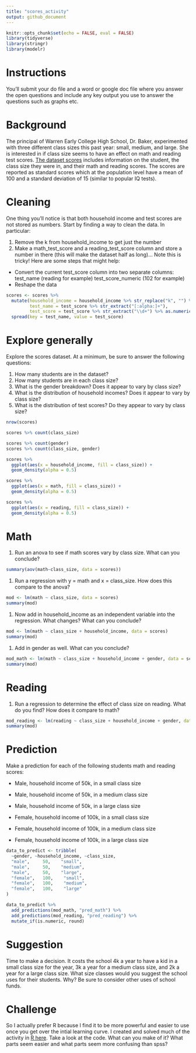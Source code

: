 ```yaml
---
title: "scores_activity"
output: github_document
---
```


```r
knitr::opts_chunk$set(echo = FALSE, eval = FALSE)
library(tidyverse)
library(stringr)
library(modelr)
```

# Instructions

You'll submit your do file and a word or google doc file where you answer the open questions and include any key output you use to answer the questions such as graphs etc.

# Background

The principal of Warren Early College High School, Dr. Baker, experimented with three different class sizes this past year: small, medium, and large. She is interested in if class size seems to have an effect on math and reading test scores. [The dataset scores](https://drive.google.com/open?id=0BxNjWD0-A_iaNHNPeDdnaHgwcWs) includes information on the student, the class size they were in, and their math and reading scores. The scores are reported as standard scores which at the population level have a mean of 100 and a standard deviation of 15 (similar to popular IQ tests).

# Cleaning

One thing you'll notice is that both household income and test scores are not stored as numbers. Start by finding a way to clean the data. In particular:

1. Remove the k from household_income to get just the number
2. Make a math_test_score and a reading_test_score column and store a number in there (this will make the dataset half as long)... Note this is tricky! Here are some steps that might help:

- Convert the current test_score column into two separate columns: test_name (reading for example) test_score_numeric (102 for example)
- Reshape the data 

```r
scores <- scores %>% 
  mutate(household_income = household_income %>% str_replace("k", "") %>% as.numeric(),
         test_name = test_score %>% str_extract("[:alpha:]+"),
         test_score = test_score %>% str_extract("\\d+") %>% as.numeric()) %>% 
  spread(key = test_name, value = test_score)
```

# Explore generally

Explore the scores dataset. At a minimum, be sure to answer the following questions:

1. How many students are in the dataset?
1. How many students are in each class size?
1. What is the gender breakdown? Does it appear to vary by class size?
1. What is the distribution of household incomes? Does it appear to vary by class size?
1. What is the distribution of test scores? Do they appear to vary by class size?

```r
nrow(scores)

scores %>% count(class_size)

scores %>% count(gender)
scores %>% count(class_size, gender)

scores %>% 
  ggplot(aes(x = household_income, fill = class_size)) +
  geom_density(alpha = 0.5)

scores %>% 
  ggplot(aes(x = math, fill = class_size)) +
  geom_density(alpha = 0.5)

scores %>% 
  ggplot(aes(x = reading, fill = class_size)) +
  geom_density(alpha = 0.5)
```

# Math

1. Run an anova to see if math scores vary by class size. What can you conclude?

```r
summary(aov(math~class_size, data = scores))
```

1. Run a regression with y = math and x = class_size. How does this compare to the anova?

```r
mod <- lm(math ~ class_size, data = scores)
summary(mod)
```

1. Now add in household_income as an independent variable into the regression. What changes? What can you conclude?

```r
mod <- lm(math ~ class_size + household_income, data = scores)
summary(mod)
```

1. Add in gender as well. What can you conclude?

```r
mod_math <- lm(math ~ class_size + household_income + gender, data = scores)
summary(mod)
```

# Reading

1. Run a regression to determine the effect of class size on reading. What do you find? How does it compare to math?

```r
mod_reading <- lm(reading ~ class_size + household_income + gender, data = scores)
summary(mod)
```

# Prediction

Make a prediction for each of the following students math and reading scores:

- Male, household income of 50k, in a small class size
- Male, household income of 50k, in a medium class size
- Male, household income of 50k, in a large class size

- Female, household income of 100k, in a small class size
- Female, household income of 100k, in a medium class size
- Female, household income of 100k, in a large class size

```r
data_to_predict <- tribble(
  ~gender, ~household_income, ~class_size,
  "male",     50,    "small",
  "male",     50,    "medium",
  "male",     50,    "large",
  "female",   100,    "small",
  "female",   100,    "medium",
  "female",   100,    "large"
)

data_to_predict %>% 
  add_predictions(mod_math, "pred_math") %>% 
  add_predictions(mod_reading, "pred_reading") %>% 
  mutate_if(is.numeric, round)
```

# Suggestion

Time to make a decision. It costs the school 4k a year to have a kid in a small class size for the year, 3k a year for a medium class size, and 2k a year for a large class size. What size classes would you suggest the school uses for their students. Why? Be sure to consider other uses of school funds. 

# Challenge

So I actually prefer R because I find it to be more powerful and easier to use once you get over the intial learning curve. I created and solved much of the activity in [R here](https://github.com/stenhaug/ben_teaching/blob/master/scores_activity_solutions.md). Take a look at the code. What can you make of it? What parts seem easier and what parts seem more confusing than spss?
